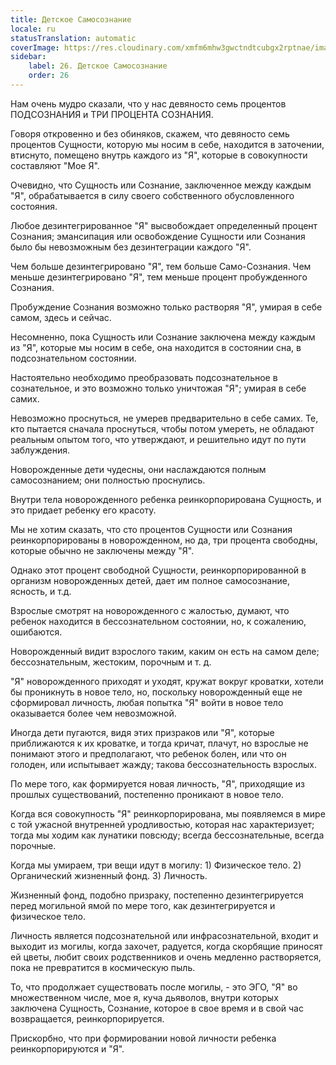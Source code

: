```yaml
---
title: Детское Самосознание
locale: ru
statusTranslation: automatic
coverImage: https://res.cloudinary.com/xmfm6mhw3gwctndtcubgx2rptnae/image/upload/v1740468922/small_cover_tratado_de_psicologia_revolucionaria_a4c0dca4e0.webp
sidebar:
    label: 26. Детское Самосознание
    order: 26
---
```

Нам очень мудро сказали, что у нас девяносто семь процентов ПОДСОЗНАНИЯ и ТРИ ПРОЦЕНТА СОЗНАНИЯ.

Говоря откровенно и без обиняков, скажем, что девяносто семь процентов Сущности, которую мы носим в себе, находится в заточении, втиснуто, помещено внутрь каждого из "Я", которые в совокупности составляют "Мое Я".

Очевидно, что Сущность или Сознание, заключенное между каждым "Я", обрабатывается в силу своего собственного обусловленного состояния.

Любое дезинтегрированное "Я" высвобождает определенный процент Сознания; эмансипация или освобождение Сущности или Сознания было бы невозможным без дезинтеграции каждого "Я".

Чем больше дезинтегрировано "Я", тем больше Само-Сознания. Чем меньше дезинтегрировано "Я", тем меньше процент пробужденного Сознания.

Пробуждение Сознания возможно только растворяя "Я", умирая в себе самом, здесь и сейчас.

Несомненно, пока Сущность или Сознание заключена между каждым из "Я", которые мы носим в себе, она находится в состоянии сна, в подсознательном состоянии.

Настоятельно необходимо преобразовать подсознательное в сознательное, и это возможно только уничтожая "Я"; умирая в себе самих.

Невозможно проснуться, не умерев предварительно в себе самих. Те, кто пытается сначала проснуться, чтобы потом умереть, не обладают реальным опытом того, что утверждают, и решительно идут по пути заблуждения.

Новорожденные дети чудесны, они наслаждаются полным самосознанием; они полностью проснулись.

Внутри тела новорожденного ребенка реинкорпорирована Сущность, и это придает ребенку его красоту.

Мы не хотим сказать, что сто процентов Сущности или Сознания реинкорпорированы в новорожденном, но да, три процента свободны, которые обычно не заключены между "Я".

Однако этот процент свободной Сущности, реинкорпорированной в организм новорожденных детей, дает им полное самосознание, ясность, и т.д.

Взрослые смотрят на новорожденного с жалостью, думают, что ребенок находится в бессознательном состоянии, но, к сожалению, ошибаются.

Новорожденный видит взрослого таким, каким он есть на самом деле; бессознательным, жестоким, порочным и т. д.

"Я" новорожденного приходят и уходят, кружат вокруг кроватки, хотели бы проникнуть в новое тело, но, поскольку новорожденный еще не сформировал личность, любая попытка "Я" войти в новое тело оказывается более чем невозможной.

Иногда дети пугаются, видя этих призраков или "Я", которые приближаются к их кроватке, и тогда кричат, плачут, но взрослые не понимают этого и предполагают, что ребенок болен, или что он голоден, или испытывает жажду; такова бессознательность взрослых.

По мере того, как формируется новая личность, "Я", приходящие из прошлых существований, постепенно проникают в новое тело.

Когда вся совокупность "Я" реинкорпорирована, мы появляемся в мире с той ужасной внутренней уродливостью, которая нас характеризует; тогда мы ходим как лунатики повсюду; всегда бессознательные, всегда порочные.

Когда мы умираем, три вещи идут в могилу: 1) Физическое тело. 2) Органический жизненный фонд. 3) Личность.

Жизненный фонд, подобно призраку, постепенно дезинтегрируется перед могильной ямой по мере того, как дезинтегрируется и физическое тело.

Личность является подсознательной или инфрасознательной, входит и выходит из могилы, когда захочет, радуется, когда скорбящие приносят ей цветы, любит своих родственников и очень медленно растворяется, пока не превратится в космическую пыль.

То, что продолжает существовать после могилы, - это ЭГО, "Я" во множественном числе, мое я, куча дьяволов, внутри которых заключена Сущность, Сознание, которое в свое время и в свой час возвращается, реинкорпорируется.

Прискорбно, что при формировании новой личности ребенка реинкорпорируются и "Я".

